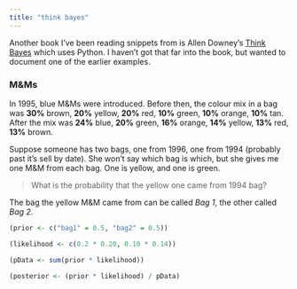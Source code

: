 ```yaml
---
title: "think bayes"
---
```


Another book I've been reading snippets from is Allen Downey's [Think Bayes](http://greenteapress.com/thinkbayes/) which uses Python.  I haven't got that far into the book, but wanted to document one of the earlier examples.

### M&Ms

In 1995, blue M&Ms were introduced.  Before then, the colour mix in a bag was **30%** brown, **20%** yellow, **20%** red, **10%** green, **10%** orange, **10%** tan.  After the mix was **24%** blue, **20%** green, **16%** orange, **14%** yellow, **13%** red, **13%** brown.

Suppose someone has two bags, one from 1996, one from 1994 (probably past it's sell by date).  She won't say which bag is which, but she gives me one M&M from each bag.  One is yellow, and one is green.

> What is the probability that the yellow one came from 1994 bag?

The bag the yellow M&M came from can be called _Bag 1_, the other called _Bag 2_.

```r
(prior <- c("bag1" = 0.5, "bag2" = 0.5))

(likelihood <- c(0.2 * 0.20, 0.10 * 0.14))

(pData <- sum(prior * likelihood))

(posterior <- (prior * likelihood) / pData)
```